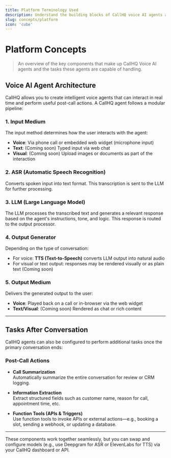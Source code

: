 ```yaml
---
title: Platform Terminology Used
description: Understand the building blocks of CallHQ voice AI agents and the types of tasks they can perform
slug: concepts/platform
icon: 'cube'
---
```


# Platform Concepts

> An overview of the key components that make up CallHQ Voice AI agents and the tasks these agents are capable of handling.

## Voice AI Agent Architecture

CallHQ allows you to create intelligent voice agents that can interact in real time and perform useful post-call actions. A CallHQ agent follows a modular pipeline:

### 1. Input Medium

The input method determines how the user interacts with the agent:

- **Voice**: Via phone call or embedded web widget (microphone input)
- **Text**: (Coming soon) Typed input via web chat
- **Visual**: (Coming soon) Upload images or documents as part of the interaction

### 2. ASR (Automatic Speech Recognition)

Converts spoken input into text format. This transcription is sent to the LLM for further processing.

### 3. LLM (Large Language Model)

The LLM processes the transcribed text and generates a relevant response based on the agent's instructions, tone, and logic. This response is routed to the output processor.

### 4. Output Generator

Depending on the type of conversation:
- For voice: **TTS (Text-to-Speech)** converts LLM output into natural audio
- For visual or text output: responses may be rendered visually or as plain text (Coming soon)

### 5. Output Medium

Delivers the generated output to the user:
- **Voice**: Played back on a call or in-browser via the web widget
- **Text/Visual**: (Coming soon) Rendered as chat or rich content

---

## Tasks After Conversation

CallHQ agents can also be configured to perform additional tasks once the primary conversation ends:

### Post-Call Actions

- **Call Summarization**  
  Automatically summarize the entire conversation for review or CRM logging.

- **Information Extraction**  
  Extract structured fields such as customer name, reason for call, appointment time, etc.

- **Function Tools (APIs & Triggers)**  
  Use function tools to invoke APIs or external actions—e.g., booking a slot, sending a webhook, or updating a database.

---

<Tip>
These components work together seamlessly, but you can swap and configure models (e.g., use Deepgram for ASR or ElevenLabs for TTS) via your CallHQ dashboard or API.
</Tip>
